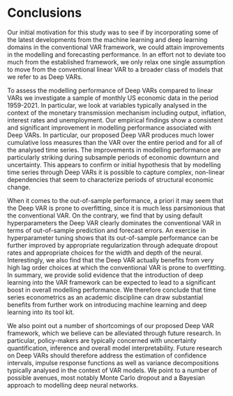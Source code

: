 # Conclusions {#concl}

Our initial motivation for this study was to see if by incorporating some of the latest developments from the machine learning and deep learning domains in the conventional VAR framework, we could attain improvements in the modelling and forecasting performance. In an effort not to deviate too much from the established framework, we only relax one single assumption to move from the conventional linear VAR to a broader class of models that we refer to as Deep VARs.

To assess the modelling performance of Deep VARs compared to linear VARs we investigate a sample of monthly US economic data in the period 1959-2021. In particular, we look at variables typically analysed in the context of the monetary transmission mechanism including output, inflation, interest rates and unemployment. Our empirical findings show a consistent and significant improvement in modelling performance associated with Deep VARs. In particular, our proposed Deep VAR produces much lower cumulative loss measures than the VAR over the entire period and for all of the analysed time series. The improvements in modelling performance are particularly striking during subsample periods of economic downturn and uncertainty. This appears to confirm or initial hypothesis that by modelling time series through Deep VARs it is possible to capture complex, non-linear dependencies that seem to characterize periods of structural economic change.

When it comes to the out-of-sample performance, a priori it may seem that the Deep VAR is prone to overfitting, since it is much less parsimonious that the conventional VAR. On the contrary, we find that by using default hyperparameters the Deep VAR clearly dominates the conventional VAR in terms of out-of-sample prediction and forecast errors. An exercise in hyperparameter tuning shows that its out-of-sample performance can be further improved by appropriate regularization through adequate dropout rates and appropriate choices for the width and depth of the neural. Interestingly, we also find that the Deep VAR actually benefits from very high lag order choices at which the conventional VAR is prone to overfitting. In summary, we provide solid evidence that the introduction of deep learning into the VAR framework can be expected to lead to a significant boost in overall modelling performance. We therefore conclude that time series econometrics as an academic discipline can draw substantial benefits from further work on introducing machine learning and deep learning into its tool kit.

We also point out a number of shortcomings of our proposed Deep VAR framework, which we believe can be alleviated through future research. In particular, policy-makers are typically concerned with uncertainty quantification, inference and overall model interpretability. Future research on Deep VARs should therefore address the estimation of confidence intervals, impulse response functions as well as variance decompositions typically analysed in the context of VAR models. We point to a number of possible avenues, most notably Monte Carlo dropout and a Bayesian approach to modelling deep neural networks. 





